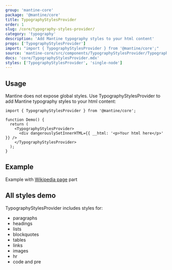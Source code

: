 ```yaml
---
group: 'mantine-core'
package: '@mantine/core'
title: TypographyStylesProvider
order: 1
slug: /core/typography-styles-provider/
category: 'typography'
description: 'Add Mantine typography styles to your html content'
props: ['TypographyStylesProvider']
import: "import { TypographyStylesProvider } from '@mantine/core';"
source: 'mantine-core/src/components/TypographyStylesProvider/TypographyStylesProvider.tsx'
docs: 'core/TypographyStylesProvider.mdx'
styles: ['TypographyStylesProvider', 'single-node']
---
```



## Usage

Mantine does not expose global styles.
Use TypographyStylesProvider to add Mantine typography styles to your html content:

```tsx
import { TypographyStylesProvider } from '@mantine/core';

function Demo() {
  return (
    <TypographyStylesProvider>
      <div dangerouslySetInnerHTML={{ __html: '<p>Your html here</p>' }} />
    </TypographyStylesProvider>
  );
}
```

## Example

Example with [Wikipedia page](https://en.wikipedia.org/wiki/We_Butter_the_Bread_with_Butter) part

<Demo data={TypographyStylesProviderDemos.usage} />

## All styles demo

TypographyStylesProvider includes styles for:

- paragraphs
- headings
- lists
- blockquotes
- tables
- links
- images
- hr
- code and pre

<Demo data={TypographyStylesProviderDemos.all} />
